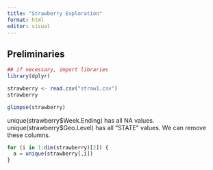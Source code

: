```yaml
---
title: "Strawberry Exploration"
format: html
editor: visual
---
```


## Preliminaries

```r
## if necessary, import libraries
library(dplyr)
```

```r
strawberry <- read.csv("straw1.csv")
strawberry
```

```r
glimpse(strawberry)
```

unique(strawberry\$Week.Ending) has all NA values. unique(strawberry\$Geo.Level) has all "STATE" values. We can remove these columns.

```r
for (i in 1:dim(strawberry)[2]) {
  a = unique(strawberry[,i])
}
```
